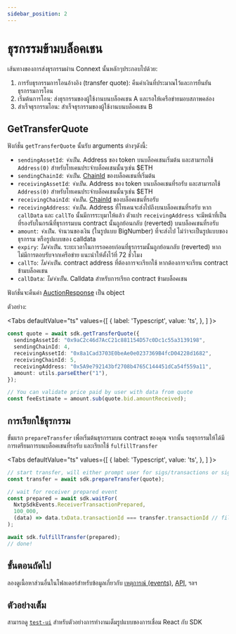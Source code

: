 ```yaml
---
sidebar_position: 2
---
```


# ธุรกรรมข้ามบล็อคเชน

เส้นทางของการส่งธุรกรรมผ่าน Connext นั้นหลักๆประกอบไปด้วย:

1. การรับธุรกรรมการโอนอ้างอิง (transfer quote): คืนค่าเงินที่ประมาณไว้และการยืนยันธุรกรรมการโอน
2. เริ่มต้นการโอน: ส่งธุรกรรมของผู้ใช้งานบนบล็อคเชน A และรอให้เครือข่ายมอบสภาพคล่อง
3. สำเร็จธุรกรรมโอน: สำเร็จธุรกรรมของผู้ใช้งานบนบล็อคเชน B

## GetTransferQuote

ฟังก์ชั่น `getTransferQuote` นั้นรับ arguments ต่างๆดังนี้:

- `sendingAssetId`: _จำเป็น_. Address ของ token บนบล็อคเชนเริ่มต้น และสามารถใช้ `Address(0)` สำหรับโทเคนประจำบล็อคเชนนั้นๆเช่น $ETH
- `sendingChainId`: _จำเป็น_. [ChainId](https://chainid.network/) ของบล็อคเชนที่เริ่มต้น
- `receivingAssetId`: _จำเป็น_. Address ของ token บนบล็อคเชนที่รอรับ และสามารถใช้ `Address(0)` สำหรับโทเคนประจำบล็อคเชนนั้นๆเช่น $ETH
- `receivingChainId`: _จำเป็น_. [ChainId](https://chainid.network/) ของบล็อคเชนที่รอรับ
- `receivingAddress`: _จำเป็น_. Address ที่โทเคนจะส่งไปถึงบนบล็อคเชนที่รอรับ หาก `callData` และ `callTo` นั้นมีการระบุมาให้แล้ว ตัวแปร `receivingAddress` จะมีหน้าที่เป็นที่รองรับในกรณีที่ธุรกรรมบน contract นั้นถูกย้อนกลับ (reverted) บนบล็อคเชนที่รอรับ
- `amount`: _จำเป็น_. จำนวนของเงิน (ในรูปแบบ BigNumber) ที่จะส่งไป ไม่ว่าจะเป็นรูปแบบของธุรกรรม หรือรูปแบบของ calldata
- `expiry`: _ไม่จำเป็น_. ระยะเวลาในการรอคอยก่อนที่ธุรกรรมนั้นถูกย้อนกลับ (reverted) หากไม่มีการตอบรับจากเครือข่าย แนะนำให้ตั้งไว้ที่ 72 ชั่วโมง
- `callTo`: _ไม่จำเป็น_. contract address ที่ต้องการจะเรียกใช้ หากต้องการจะเรียน contract ข้ามบล็อคเชน
- `callData`: _ไม่จำเป็น_. Calldata สำหรับการเรียก contract ข้ามบล็อคเชน

ฟังก์ชั่นจะคืนค่า [AuctionResponse](https://github.com/connext/nxtp/blob/c4-68/packages/utils/src/messaging.ts#L259) เป็น object

ตัวอย่าง:

<Tabs
  defaultValue="ts"
  values={[
    { label: 'Typescript', value: 'ts', },
  ]
}>
<TabItem value="ts">

```ts
const quote = await sdk.getTransferQuote({
  sendingAssetId: "0x9aC2c46d7AcC21c881154D57c0Dc1c55a3139198",
  sendingChainId: 4,
  receivingAssetId: "0x8a1Cad3703E0beAe0e0237369B4fcD04228d1682",
  receivingChainId: 5,
  receivingAddress: "0x5A9e792143bf2708b4765C144451dCa54f559a11",
  amount: utils.parseEther("1"),
});

// You can validate price paid by user with data from quote
const feeEstimate = amount.sub(quote.bid.amountReceived);
```

</TabItem>
</Tabs>

## การเรียกใช้ธุรกรรม

ขั้นแรก `prepareTransfer` เพื่อเริ่มต้นธุรกรรมบน contract ของคุณ จากนั้น รอธุรกรรมให้ได้มีการเตรียมการบนบล็อคเชนที่รอรับ และเรียกใช้ `fulfillTransfer`

<Tabs
  defaultValue="ts"
  values={[
    { label: 'Typescript', value: 'ts', },
  ]
}>
<TabItem value="ts">

```ts
// start transfer, will either prompt user for sigs/transactions or sign with unlocked account
const transfer = await sdk.prepareTransfer(quote);

// wait for receiver prepared event
const prepared = await sdk.waitFor(
  NxtpSdkEvents.ReceiverTransactionPrepared,
  100_000,
  (data) => data.txData.transactionId === transfer.transactionId // filter function
);

await sdk.fulfillTransfer(prepared);
// done!
```

</TabItem>
</Tabs>

## ขั้นตอนถัดไป

ลองดูเนื้อหาส่วนอื่นในโฟลเดอร์สำหรับข้อมูลเกี่ยวกับ [เหตุการณ์ (events)](./events), [API](./api-reference), ฯลฯ

## ตัวอย่างเต็ม

สามารถดู [`test-ui`](https://github.com/connext/nxtp/tree/main/packages/test-ui) สำหรับตัวอย่างการทำงานเต็มรูปแบบของการเชื่อม React กับ SDK
